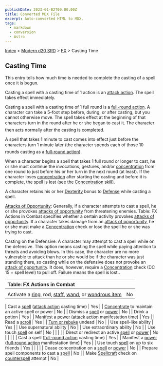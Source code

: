 ```yaml
---
publishDate: 2023-01-02T00:00:00Z
title: Converted MDX File
excerpt: Auto-converted HTML to MDX.
tags:
  - markdown
  - conversion
  - Astro
---
```


[Index](-index) > [Modern d20 SRD](modern-d20-srd-index) > [FX](modern-d20-srd-fx-index) > Casting Time

## Casting Time

This entry tells how much time is needed to complete the casting of a spell once it is begun.

Casting a spell with a casting time of 1 action is an [attack
action](modern-d20-srd-combat-attack-actions). The spell takes effect immediately.

Casting a spell with a casting time of 1 full round is a [full-round
action](modern-d20-srd-combat-full-round-actions). A character can take a 5-foot step before, during, or after casting, but you cannot otherwise move. The spell takes effect at the beginning of that characters turn in the round after he or she began to cast it. The character then acts normally after the casting is completed.

A spell that takes 1 minute to cast comes into effect just before the characters turn 1 minute later (the character spends each of those 10 rounds casting as a [full-round
action](modern-d20-srd-combat-full-round-actions)).

When a character begins a spell that takes 1 full round or longer to cast, he or she must continue the invocations, gestures, and/or [concentration](modern-d20-srd-skills-concentration) from one round to just before his or her turn in the next round (at least). If the character loses [concentration](modern-d20-srd-skills-concentration) after starting the casting and before it is complete, the spell is lost (see the [Concentration](modern-d20-srd-skills-concentration) skill).

A character retains his or her [Dexterity](modern-d20-srd-basics-ability-scores) bonus to [Defense](modern-d20-srd-combat-defense) while casting a spell.

[Attacks of Opportunity](modern-d20-srd-combat-attacks-of-opportunity):
Generally, if a character attempts to cast a spell, he or she provokes [attacks
of opportunity](modern-d20-srd-combat-attacks-of-opportunity) from threatening enemies. Table:
FX Actions in Combat specifies whether a certain activity provokes [attacks
of opportunity](modern-d20-srd-combat-attacks-of-opportunity). If a character takes damage from an [attack
of opportunity](modern-d20-srd-combat-attacks-of-opportunity),
he or she must make a [Concentration](modern-d20-srd-skills-concentration) check or lose the spell he or she was trying
to cast.

Casting on the Defensive: A character may attempt to cast a spell while on the
defensive. This option means casting the spell while paying attention to threats
and avoiding blows. In this case, the character are no more vulnerable to attack
than he or she would be if the character was just standing there, so casting
while on the defensive does not provoke an [attack
of opportunity](modern-d20-srd-combat-attacks-of-opportunity). It does,
however, require a [Concentration](modern-d20-srd-skills-concentration) check (DC 15 + spell level) to pull off. Failure
means the spell is lost..

| Table: FX Actions in Combat                                                                                                                                                                       |     |
| :------------------------------------------------------------------------------------------------------------------------------------------------------------------------------------------------ | --: |
|                                                                                                                                                                                                   |     |
| Activate a [ring](modern-d20-srd-fx-items-rings), rod, [staff](modern-d20-srd-fx-items-staffs), [wand](modern-d20-srd-fx-items-wands), or [wondrous item](modern-d20-srd-fx-items-wondrous-items) |  No |

| Cast a [spell](modern-d20-srd-fx-index) ([attack
action](modern-d20-srd-combat-attack-actions) casting time) | Yes |
| [Concentrate](modern-d20-srd-skills-concentration) to maintain an active spell or power | No |
| Dismiss a [spell](modern-d20-srd-fx-index) or [power](modern-d20-srd-psionics-index) | No |
| Drink a potion | Yes |
| Manifest a [power](modern-d20-srd-psionics-index) ([attack
action](modern-d20-srd-combat-attack-actions) manifestation time) | Yes |
| Read a [scroll](modern-d20-srd-fx-items-scrolls) | Yes |
| [Turn or rebuke](modern-d20-srd-classes-advanced-acolyte) undead | No |
| Use spell-like ability | Yes |
| Use supernatural ability | No |
| Use extraordinary ability | No |
| Use touch [spell](modern-d20-srd-fx-index) on self | No |
| | |
| Direct or redirect an active [spell](modern-d20-srd-fx-index) or [power](modern-d20-srd-psionics-index) | No |
| | |
| Cast a spell ([full-round
action](modern-d20-srd-combat-full-round-actions) casting time) | Yes |
| Manifest a [power](modern-d20-srd-psionics-index) ([full-round
action](modern-d20-srd-combat-full-round-actions) manifestation time) | Yes |
| Use touch [spell](modern-d20-srd-fx-index) on up to six friends | Yes |
| | |
| Cease concentration on a [spell](modern-d20-srd-fx-index) or [power](modern-d20-srd-psionics-index) | No |
| Prepare spell components to cast a [spell](modern-d20-srd-fx-index) | No |
| Make [Spellcraft](modern-d20-srd-classes-advanced-acolyte) check on [counterspell](modern-d20-srd-fx-interrupting-fx-users) attempt | No |
